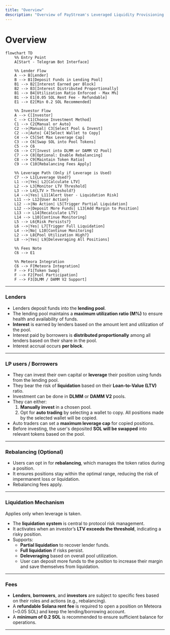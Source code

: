 ```yaml
---
title: "Overview"
description: "Overview of PayStream's Leveraged Liquidity Provisioning (LLP) system."
---
```


# Overview

```mermaid
flowchart TD
    %% Entry Point
    A[Start - Telegram Bot Interface]
    
    %% Lender Flow
    A --> B[Lender]
    B --> B1[Deposit Funds in Lending Pool]
    B1 --> B2[Interest Earned per Block]
    B2 --> B3[Interest Distributed Proportionally]
    B1 --> B4[Utilization Ratio Enforced - Max M%]
    B1 --> E1[0.05 SOL Rent Fee - Refundable]
    E1 --> E2[Min 0.2 SOL Recommended]
    
    %% Investor Flow
    A --> C[Investor]
    C --> C1[Choose Investment Method]
    C1 --> C2{Manual or Auto}
    C2 -->|Manual| C3[Select Pool & Invest]
    C2 -->|Auto| C4[Select Wallet to Copy]
    C4 --> C5[Set Max Leverage Cap]
    C3 --> C6[Swap SOL into Pool Tokens]
    C5 --> C6
    C6 --> C7[Invest into DLMM or DAMM V2 Pool]
    C7 --> C8[Optional: Enable Rebalancing]
    C8 --> C9[Maintain Token Ratio]
    C9 --> C10[Rebalancing Fees Apply]
    
    %% Leverage Path (Only if Leverage is Used)
    C7 --> L1{Leverage Used?}
    L1 -->|Yes| L2[Calculate LTV]
    L2 --> L3[Monitor LTV Threshold]
    L3 --> L4{LTV > Threshold?}
    L4 -->|Yes| L11[Alert User - Liquidation Risk]
    L11 --> L12{User Action}
    L12 -->|No Action| L5[Trigger Partial Liquidation]
    L12 -->|Deposit More Funds| L13[Add Margin to Position]
    L13 --> L14[Recalculate LTV]
    L14 --> L10[Continue Monitoring]
    L5 --> L6{Risk Persists?}
    L6 -->|Yes| L7[Trigger Full Liquidation]
    L4 -->|No| L10[Continue Monitoring]
    L2 --> L8{Pool Utilization High?}
    L8 -->|Yes| L9[Deleveraging All Positions]
    
    %% Fees Note
    C6 --> E1
    
    %% Meteora Integration
    C6 --> F[Meteora Integration]
    F --> F1[Token Swap]
    F --> F2[Pool Participation]
    F --> F3[DLMM / DAMM V2 Support]
```

---

### Lenders

- Lenders deposit funds into the **lending pool**.
- The lending pool maintains a **maximum utilization ratio (M%)** to ensure health and availability of funds.
- **Interest** is earned by lenders based on the amount lent and utilization of the pool.
- Interest paid by borrowers is **distributed proportionally** among all lenders based on their share in the pool.
- Interest accrual occurs **per block**.

---

### LP users / Borrowers

- They can invest their own capital or **leverage** their position using funds from the lending pool.
- They bear the risk of **liquidation** based on their **Loan-to-Value (LTV)** ratio.
- Investment can be done in **DLMM** or **DAMM V2** pools.
- They can either:
    1. **Manually invest** in a chosen pool.
    2. Opt for **auto trading** by selecting a wallet to copy. All positions made by the selected wallet will be copied.
- Auto traders can set a **maximum leverage cap** for copied positions.
- Before investing, the user's deposited **SOL will be swapped** into relevant tokens based on the pool.

---

### **Rebalancing (Optional)**

- Users can opt in for **rebalancing**, which manages the token ratios during a position.
- It ensures positions stay within the optimal range, reducing the risk of impermanent loss or liquidation.
- Rebalancing fees apply.

---

### **Liquidation Mechanism**

Applies only when leverage is taken.

- The **liquidation system** is central to protocol risk management.
- It activates when an investor’s **LTV exceeds the threshold**, indicating a risky position.
- Supports:
    - **Partial liquidation** to recover lender funds.
    - **Full liquidation** if risks persist.
    - **Deleveraging** based on overall pool utilization.
    - User can deposit more funds to the position to increase their margin and save themselves from liquidation.

---

### **Fees**

- **Lenders**, **borrowers**, and **investors** are subject to specific fees based on their roles and actions (e.g., rebalancing).
- A **refundable Solana rent fee** is required to open a position on Meteora (~0.05 SOL) and keep the lending/borrowing account.
- A **minimum of 0.2 SOL** is recommended to ensure sufficient balance for operations.

---
